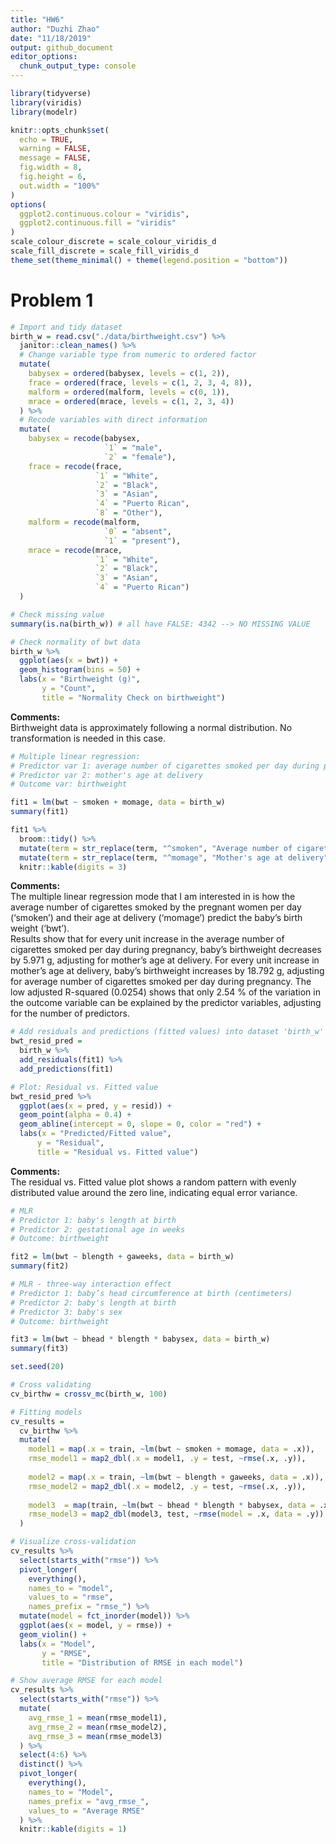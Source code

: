 ```yaml
---
title: "HW6"
author: "Duzhi Zhao"
date: "11/18/2019"
output: github_document
editor_options: 
  chunk_output_type: console
---
```


```r
library(tidyverse)
library(viridis)
library(modelr)

knitr::opts_chunk$set(
  echo = TRUE,
  warning = FALSE,
  message = FALSE,
  fig.width = 8, 
  fig.height = 6,
  out.width = "100%"
)
options(
  ggplot2.continuous.colour = "viridis",
  ggplot2.continuous.fill = "viridis"
)
scale_colour_discrete = scale_colour_viridis_d
scale_fill_discrete = scale_fill_viridis_d
theme_set(theme_minimal() + theme(legend.position = "bottom"))
```

# Problem 1
```r
# Import and tidy dataset
birth_w = read.csv("./data/birthweight.csv") %>% 
  janitor::clean_names() %>% 
  # Change variable type from numeric to ordered factor
  mutate(
    babysex = ordered(babysex, levels = c(1, 2)),
    frace = ordered(frace, levels = c(1, 2, 3, 4, 8)),
    malform = ordered(malform, levels = c(0, 1)),
    mrace = ordered(mrace, levels = c(1, 2, 3, 4))
  ) %>% 
  # Recode variables with direct information
  mutate(
    babysex = recode(babysex, 
                     `1` = "male",
                     `2` = "female"),
    frace = recode(frace, 
                   `1` = "White",
                   `2` = "Black",
                   `3` = "Asian",
                   `4` = "Puerto Rican",
                   `8` = "Other"),
    malform = recode(malform, 
                     `0` = "absent",
                     `1` = "present"),
    mrace = recode(mrace,
                   `1` = "White",
                   `2` = "Black",
                   `3` = "Asian",
                   `4` = "Puerto Rican")
  )

# Check missing value
summary(is.na(birth_w)) # all have FALSE: 4342 --> NO MISSING VALUE
```

```r
# Check normality of bwt data
birth_w %>% 
  ggplot(aes(x = bwt)) +
  geom_histogram(bins = 50) +
  labs(x = "Birthweight (g)",
       y = "Count",
       title = "Normality Check on birthweight")
```

**Comments:**  
Birthweight data is approximately following a normal distribution. No transformation is needed in this case.

```r
# Multiple linear regression: 
# Predictor var 1: average number of cigarettes smoked per day during pregnancy
# Predictor var 2: mother's age at delivery
# Outcome var: birthweight

fit1 = lm(bwt ~ smoken + momage, data = birth_w)
summary(fit1)

fit1 %>% 
  broom::tidy() %>% 
  mutate(term = str_replace(term, "^smoken", "Average number of cigarettes smoked per day")) %>%
  mutate(term = str_replace(term, "^momage", "Mother's age at delivery")) %>% 
  knitr::kable(digits = 3)
```

**Comments:**  
The multiple linear regression mode that I am interested in is how the average number of cigarettes smoked by the pregnant women per day ('smoken') and their age at delivery ('momage') predict the baby's birth weight ('bwt').  
Results show that for every unit increase in the average number of cigarettes smoked per day during pregnancy, baby's birthweight decreases by 5.971 g, adjusting for mother's age at delivery. For every unit increase in mother's age at delivery, baby's birthweight increases by 18.792 g, adjusting for average number of cigarettes smoked per day during pregnancy. The low adjusted R-squared (0.0254) shows that only 2.54 % of the variation in the outcome variable can be explained by the predictor variables, adjusting for the number of predictors.

```r
# Add residuals and predictions (fitted values) into dataset 'birth_w'
bwt_resid_pred = 
  birth_w %>% 
  add_residuals(fit1) %>% 
  add_predictions(fit1)

# Plot: Residual vs. Fitted value 
bwt_resid_pred %>% 
  ggplot(aes(x = pred, y = resid)) +
  geom_point(alpha = 0.4) + 
  geom_abline(intercept = 0, slope = 0, color = "red") +
  labs(x = "Predicted/Fitted value",
      y = "Residual",
      title = "Residual vs. Fitted value")
```

**Comments:**  
The residual vs. Fitted value plot shows a random pattern with evenly distributed value around the zero line, indicating equal error variance.

```r
# MLR
# Predictor 1: baby's length at birth
# Predictor 2: gestational age in weeks
# Outcome: birthweight

fit2 = lm(bwt ~ blength + gaweeks, data = birth_w)
summary(fit2)
```

```r
# MLR - three-way interaction effect
# Predictor 1: baby’s head circumference at birth (centimeters)
# Predictor 2: baby's length at birth
# Predictor 3: baby's sex
# Outcome: birthweight

fit3 = lm(bwt ~ bhead * blength * babysex, data = birth_w)
summary(fit3)
```

```r
set.seed(20)

# Cross validating
cv_birthw = crossv_mc(birth_w, 100)
```

```r
# Fitting models
cv_results =
  cv_birthw %>% 
  mutate(
    model1 = map(.x = train, ~lm(bwt ~ smoken + momage, data = .x)),
    rmse_model1 = map2_dbl(.x = model1, .y = test, ~rmse(.x, .y)),
    
    model2 = map(.x = train, ~lm(bwt ~ blength + gaweeks, data = .x)),
    rmse_model2 = map2_dbl(.x = model2, .y = test, ~rmse(.x, .y)),
    
    model3  = map(train, ~lm(bwt ~ bhead * blength * babysex, data = .x)),
    rmse_model3 = map2_dbl(model3, test, ~rmse(model = .x, data = .y))          
  )
```

```r
# Visualize cross-validation
cv_results %>% 
  select(starts_with("rmse")) %>% 
  pivot_longer(
    everything(),
    names_to = "model", 
    values_to = "rmse",
    names_prefix = "rmse_") %>% 
  mutate(model = fct_inorder(model)) %>% 
  ggplot(aes(x = model, y = rmse)) + 
  geom_violin() +
  labs(x = "Model",
       y = "RMSE",
       title = "Distribution of RMSE in each model")
```

```r
# Show average RMSE for each model
cv_results %>% 
  select(starts_with("rmse")) %>% 
  mutate(
    avg_rmse_1 = mean(rmse_model1),
    avg_rmse_2 = mean(rmse_model2),
    avg_rmse_3 = mean(rmse_model3)
  ) %>% 
  select(4:6) %>% 
  distinct() %>% 
  pivot_longer(
    everything(),
    names_to = "Model",
    names_prefix = "avg_rmse_",
    values_to = "Average RMSE"
  ) %>% 
  knitr::kable(digits = 1)
  
```

